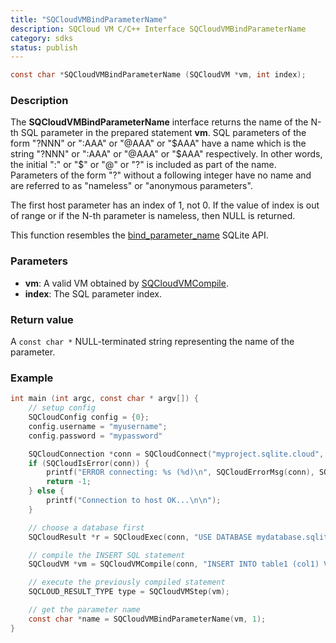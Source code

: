 ```yaml
---
title: "SQCloudVMBindParameterName"
description: SQCloud VM C/C++ Interface SQCloudVMBindParameterName
category: sdks
status: publish
---
```


```c
const char *SQCloudVMBindParameterName (SQCloudVM *vm, int index);
```

### Description
The **SQCloudVMBindParameterName** interface returns the name of the N-th SQL parameter in the prepared statement **vm**. SQL parameters of the form "?NNN" or ":AAA" or "@AAA" or "$AAA" have a name which is the string "?NNN" or ":AAA" or "@AAA" or "$AAA" respectively. In other words, the initial ":" or "$" or "@" or "?" is included as part of the name. Parameters of the form "?" without a following integer have no name and are referred to as "nameless" or "anonymous parameters".

The first host parameter has an index of 1, not 0.
If the value of index is out of range or if the N-th parameter is nameless, then NULL is returned.

This function resembles the [bind_parameter_name](https://www.sqlite.org/c3ref/bind_parameter_name.html) SQLite API. 

### Parameters
* **vm**: A valid VM obtained by [SQCloudVMCompile](/docs/sdk/c/sqcloudvmcompile).
* **index**: The SQL parameter index.

### Return value
A `const char *` NULL-terminated string representing the name of the parameter.

### Example
```c
int main (int argc, const char * argv[]) {
    // setup config
    SQCloudConfig config = {0};
    config.username = "myusername";
    config.password = "mypassword"

    SQCloudConnection *conn = SQCloudConnect("myproject.sqlite.cloud", SQCLOUD_DEFAULT_PORT, &config);
    if (SQCloudIsError(conn)) {
        printf("ERROR connecting: %s (%d)\n", SQCloudErrorMsg(conn), SQCloudErrorCode(conn));
        return -1;
    } else {
        printf("Connection to host OK...\n\n");
    }

    // choose a database first
    SQCloudResult *r = SQCloudExec(conn, "USE DATABASE mydatabase.sqlite;");

    // compile the INSERT SQL statement
    SQCloudVM *vm = SQCloudVMCompile(conn, "INSERT INTO table1 (col1) VALUES ('?param1');", -1, NULL);

    // execute the previously compiled statement
    SQCLOUD_RESULT_TYPE type = SQCloudVMStep(vm);

    // get the parameter name
    const char *name = SQCloudVMBindParameterName(vm, 1);
}
```